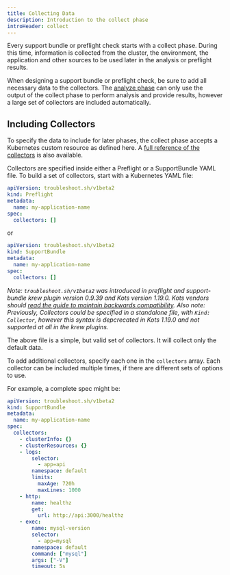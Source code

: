 ```yaml
---
title: Collecting Data
description: Introduction to the collect phase
introHeader: collect
---
```


Every support bundle or preflight check starts with a collect phase.
During this time, information is collected from the cluster, the environment, the application and other sources to be used later in the analysis or preflight results.

When designing a support bundle or preflight check, be sure to add all necessary data to the collectors.
The [analyze phase](/analyze/) can only use the output of the collect phase to perform analysis and provide results, however a large set of collectors are included automatically.

## Including Collectors

To specify the data to include for later phases, the collect phase accepts a Kubernetes custom resource as defined here.
A [full reference of the collectors](/collect/collectors/) is also available.

Collectors are specified inside either a Preflight or a SupportBundle YAML file. To build a set of collectors, start with a Kubernetes YAML file:

```yaml
apiVersion: troubleshoot.sh/v1beta2
kind: Preflight
metadata:
  name: my-application-name
spec:
  collectors: []
```

or

```yaml
apiVersion: troubleshoot.sh/v1beta2
kind: SupportBundle
metadata:
  name: my-application-name
spec:
  collectors: []
```

*Note: `troubleshoot.sh/v1beta2` was introduced in preflight and support-bundle krew plugin version 0.9.39 and Kots version 1.19.0. Kots vendors should [read the guide to maintain backwards compatibility](/v1beta2/). Also note: Previously, Collectors could be specified in a standalone file, with `Kind: Collector`, however this syntax is depcrecated in Kots 1.19.0 and not supported at all in the krew plugins.*

The above file is a simple, but valid set of collectors.
It will collect only the default data.

To add additional collectors, specify each one in the `collectors` array.
Each collector can be included multiple times, if there are different sets of options to use.

For example, a complete spec might be:

```yaml
apiVersion: troubleshoot.sh/v1beta2
kind: SupportBundle
metadata:
  name: my-application-name
spec:
  collectors:
    - clusterInfo: {}
    - clusterResources: {}
    - logs:
        selector:
          - app=api
        namespace: default
        limits:
          maxAge: 720h
          maxLines: 1000
    - http:
        name: healthz
        get:
          url: http://api:3000/healthz
    - exec:
        name: mysql-version
        selector:
          - app=mysql
        namespace: default
        command: ["mysql"]
        args: ["-V"]
        timeout: 5s
```
